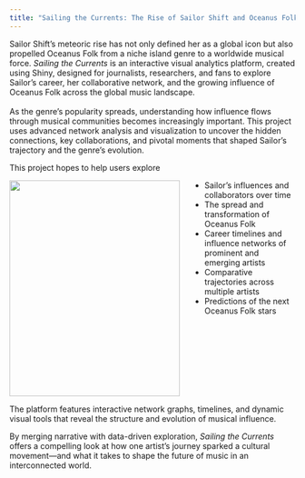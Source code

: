 ```yaml
---
title: "Sailing the Currents: The Rise of Sailor Shift and Oceanus Folk"
---
```


<p>Sailor Shift’s meteoric rise has not only defined her as a global icon but also propelled Oceanus Folk from a niche island genre to a worldwide musical force. <em>Sailing the Currents</em> is an interactive visual analytics platform, created using Shiny, designed for journalists, researchers, and fans to explore Sailor’s career, her collaborative network, and the growing influence of Oceanus Folk across the global music landscape.<br><br> As the genre’s popularity spreads, understanding how influence flows through musical communities becomes increasingly important. This project uses advanced network analysis and visualization to uncover the hidden connections, key collaborations, and pivotal moments that shaped Sailor’s trajectory and the genre’s evolution.</p>

This project hopes to help users explore

<div style="display: flex; align-items: flex-start; gap: 20px;">
  <img src="images/SailorShift.png" style="width: 300px; height: 380px;"/>
  <ul style="margin-top: 0;">
    <li>Sailor’s influences and collaborators over time</li>
    <li>The spread and transformation of Oceanus Folk</li>
    <li>Career timelines and influence networks of prominent and emerging artists</li>
    <li>Comparative trajectories across multiple artists</li>
    <li>Predictions of the next Oceanus Folk stars</li>
  </ul>
</div>

The platform features interactive network graphs, timelines, and dynamic visual tools that reveal the structure and evolution of musical influence.

By merging narrative with data-driven exploration, *Sailing the Currents* offers a compelling look at how one artist’s journey sparked a cultural movement—and what it takes to shape the future of music in an interconnected world.
